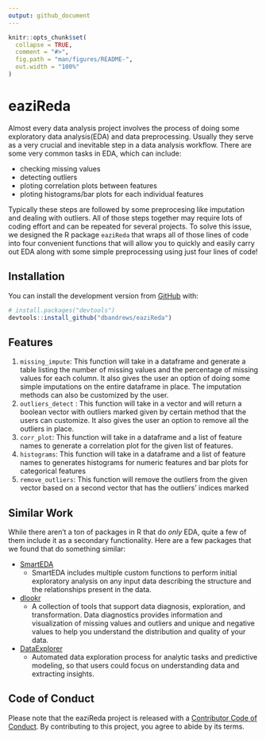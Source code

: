 ```yaml
---
output: github_document
---
```


<!-- README.md is generated from README.Rmd. Please edit that file -->

```r
knitr::opts_chunk$set(
  collapse = TRUE,
  comment = "#>",
  fig.path = "man/figures/README-",
  out.width = "100%"
)
```

# eaziReda

<!-- badges: start -->
<!-- badges: end -->

Almost every data analysis project involves the process of doing some exploratory data analysis(EDA) and data preprocessing. Usually they serve as a very crucial and inevitable step in a data analysis workflow. There are some very common tasks in EDA, which can include:

- checking missing values
- detecting outliers 
- ploting correlation plots between features
- ploting histograms/bar plots for each individual features 

Typically these steps are followed by some preprocesing like imputation and dealing with outliers. All of those steps together may require lots of coding effort and can be repeated for several projects. To solve this issue, we designed the R package `eaziReda` that wraps all of those lines of code into four convenient functions that will allow you to quickly and easily carry out EDA along with some simple preprocessing using just four lines of code!

## Installation

You can install the development version from [GitHub](https://github.com/) with:

``` r
# install.packages("devtools")
devtools::install_github("dbandrews/eaziReda")
```

## Features

1.  `missing_impute`: This function will take in a dataframe and generate a table listing the number of missing values and the percentage of missing values for each column. It also gives the user an option of doing some simple imputations on the entire dataframe in place. The imputation methods can also be customized by the user.
2.  `outliers_detect` : This function will take in a vector and will return a boolean vector with outliers marked given by certain method that the users can customize. It also gives the user an option to remove all the outliers in place.
3.  `corr_plot`: This function will take in a dataframe and a list of feature names to generate a correlation plot for the given list of features.
4.  `histograms`: This function will take in a dataframe and a list of feature names to generates histograms for numeric features and bar plots for categorical features
5.  `remove_outliers`: This function will remove the outliers from the given vector based on a second vector that has the outliers' indices marked

## Similar Work

While there aren't a ton of packages in R that do _only_ EDA, quite a few of them include it as a secondary functionality. Here are a few packages that we found that do something similar:

- [SmartEDA](https://cran.r-project.org/web/packages/SmartEDA/vignettes/SmartEDA.html)
  - SmartEDA includes multiple custom functions to perform initial exploratory analysis on any input data describing the structure and the relationships present in the data.

- [dlookr](https://cran.r-project.org/web/packages/dlookr/index.html)
  - A collection of tools that support data diagnosis, exploration, and transformation. Data diagnostics provides information and visualization of missing values and outliers and unique and negative values to help you understand the distribution and quality of your data. 
  
- [DataExplorer](https://www.rdocumentation.org/packages/DataExplorer/versions/0.8.1)
  - Automated data exploration process for analytic tasks and predictive modeling, so that users could focus on understanding data and extracting insights.

## Code of Conduct

Please note that the eaziReda project is released with a [Contributor Code of Conduct](https://contributor-covenant.org/version/2/0/CODE_OF_CONDUCT.html). By contributing to this project, you agree to abide by its terms.


